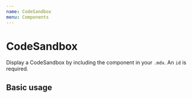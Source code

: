 ```yaml
---
name: CodeSandbox
menu: Components
---
```



# CodeSandbox

Display a CodeSandbox by including the component in your `.mdx`. An `id` is required.

<Props of={CodeSandbox} />

## Basic usage

<Playground>
  <CodeSandbox id="react-new" />
</Playground>
